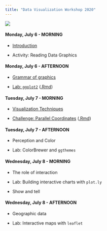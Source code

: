 ```yaml
---
title: "Data Visualization Workshop 2020"
---
```


![](gfx/self_description.png)

<div class="past"></div>

<div class="row">
  <div class="col-md-6">
  
#### Monday, July 6 - MORNING

- [Introduction](lectures/01-visualization-intro.pdf)
- Activity: Reading Data Graphics


  </div>
  <div class="col-md-6">
    
#### Monday, July 6 - AFTERNOON

- [Grammar of graphics](lectures/02-ggplot2-crash-course.pdf)
- [Lab: `ggplot2`](lab-ggplot2.html) ([.Rmd](lab-ggplot2.Rmd))

  </div>
</div>

<div class="row">
  <div class="col-md-6">
  
#### Tuesday, July 7 - MORNING

- [Visualization Techniques](lectures/03-vis-techniques.pdf)
- [Challenge: Parallel Coordinates](demo-vis-techniques.html) ([.Rmd](demo-vis-techniques.Rmd))

  </div>
  <div class="col-md-6">
    
#### Tuesday, July 7 - AFTERNOON

<!-- - [Perception and Color](lectures/04-perception-color.pdf) -->
<!-- - [Lab: ColorBrewer and `ggthemes`](lab-colorbrewer-ggthemes.html) ([.Rmd](lab-colorbrewer-ggthemes.Rmd)) -->

- Perception and Color
- Lab: ColorBrewer and `ggthemes`

  </div>
</div>

<div class="row">
  <div class="col-md-6">
  
#### Wednesday, July 8 - MORNING

<!-- - [The role of interaction](lectures/05-interaction-and-plotly.pdf) -->
<!-- - [Lab: Building interactive charts with `plot.ly`](lab-plotly.html) ([.Rmd](lab-plotly.Rmd)) -->

- The role of interaction
- Lab: Building interactive charts with `plot.ly`
- Show and tell


  </div>
  <div class="col-md-6">
  
#### Wednesday, July 8 - AFTERNOON

<!-- - [Geographic data](lectures/06-geovis.pdf) -->
<!-- - [Lab: Interactive maps with `leaflet`](lab-leaflet.html) ([.Rmd](lab-leaflet.Rmd)) -->

- Geographic data
- Lab: Interactive maps with `leaflet`

  </div>
</div>